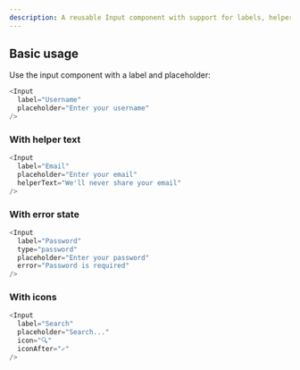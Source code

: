 ```yaml
---
description: A reusable Input component with support for labels, helper text, error states, and icons.
---
```



## Basic usage

Use the input component with a label and placeholder:

```js
<Input 
  label="Username"
  placeholder="Enter your username"
/>
```

### With helper text

```js live
<Input 
  label="Email"
  placeholder="Enter your email"
  helperText="We'll never share your email"
/>
```

### With error state

```js live
<Input 
  label="Password"
  type="password"
  placeholder="Enter your password"
  error="Password is required"
/>
```

### With icons

```js live
<Input 
  label="Search"
  placeholder="Search..."
  icon="🔍"
  iconAfter="✓"
/>
```

